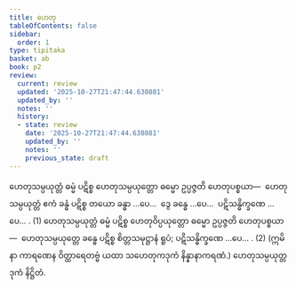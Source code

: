 ```yaml
---
title: ဟေတု
tableOfContents: false
sidebar:
  order: 1
type: tipitaka
basket: ab
book: p2
review:
  current: review
  updated: '2025-10-27T21:47:44.630881'
  updated_by: ''
  notes: ''
  history:
  - state: review
    date: '2025-10-27T21:47:44.630881'
    updated_by: ''
    notes: ''
    previous_state: draft
---
```



<ReviewStatus review={frontmatter.review} showDetails={true} />

<HypothesisAnnotation frontmatter={frontmatter} />

<DynamicBreadcrumb />

<Division number="126" book="p2" e="ch" v="38" p="55">

<Paragraph number="349" book="p2">
ဟေတုသမ္ပယုတ္တံ ဓမ္မံ ပဋိစ္စ ဟေတုသမ္ပယုတ္တော ဓမ္မော ဥပ္ပဇ္ဇတိ ဟေတုပစ္စယာ—  ဟေတုသမ္ပယုတ္တံ ဧကံ ခန္ဓံ ပဋိစ္စ တယော ခန္ဓာ …ပေ…  ဒွေ ခန္ဓေ …ပေ…  ပဋိသန္ဓိက္ခဏေ …ပေ… . (1)
</Paragraph>

<Paragraph number="350" book="p2">
ဟေတုသမ္ပယုတ္တံ ဓမ္မံ ပဋိစ္စ ဟေတုဝိပ္ပယုတ္တော ဓမ္မော ဥပ္ပဇ္ဇတိ ဟေတုပစ္စယာ—  ဟေတုသမ္ပယုတ္တေ ခန္ဓေ ပဋိစ္စ စိတ္တသမုဋ္ဌာနံ ရူပံ; ပဋိသန္ဓိက္ခဏေ …ပေ… . (2)
</Paragraph>

<Paragraph number="351" book="p2">
(ဣမိနာ ကာရဏေန ဝိတ္ထာရေတဗ္ဗံ ယထာ သဟေတုကဒုကံ နိန္နာနာကရဏံ.)

</Paragraph>
</Division>

<Paragraph number="352" type="center" book="p2">
ဟေတုသမ္ပယုတ္တဒုကံ နိဋ္ဌိတံ.
</Paragraph>